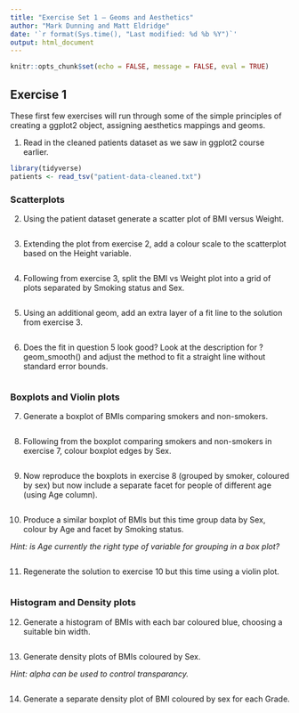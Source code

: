 ```yaml
---
title: "Exercise Set 1 — Geoms and Aesthetics"
author: "Mark Dunning and Matt Eldridge"
date: '`r format(Sys.time(), "Last modified: %d %b %Y")`'
output: html_document
---
```



```r
knitr::opts_chunk$set(echo = FALSE, message = FALSE, eval = TRUE)
```


## Exercise 1

These first few exercises will run through some of the simple principles of creating a ggplot2 object, assigning aesthetics mappings and geoms.


1. Read in the cleaned patients dataset as we saw in ggplot2 course earlier.

```r
library(tidyverse)
patients <- read_tsv("patient-data-cleaned.txt")
```

### Scatterplots

2. Using the patient dataset generate a scatter plot of BMI versus Weight.

```r

```

3. Extending the plot from exercise 2, add a colour scale to the scatterplot based on the Height variable.

```r

```

4. Following from exercise 3, split the BMI vs Weight plot into a grid of plots separated by Smoking status and Sex.

```r

```

5. Using an additional geom, add an extra layer of a fit line to the solution from exercise 3.

```r

```

6. Does the fit in question 5 look good? Look at the description for ?geom_smooth() and adjust the method to fit a straight line without standard error bounds.

```r

```

### Boxplots and Violin plots

7. Generate a boxplot of BMIs comparing smokers and non-smokers.

```r

```


8. Following from the boxplot comparing smokers and non-smokers in exercise 7, colour boxplot edges by Sex.

```r

```

9. Now reproduce the boxplots in exercise 8 (grouped by smoker, coloured by sex) but now include a separate facet for people of different age (using Age column).

```r

```

10. Produce a similar boxplot of BMIs but this time group data by Sex, colour by Age and facet by Smoking status.

_Hint: is Age currently the right type of variable for grouping in a box plot?_

```r

```

11. Regenerate the solution to exercise 10 but this time using a violin plot.

```r

```


### Histogram and Density plots

12. Generate a histogram of BMIs with each bar coloured blue, choosing a suitable bin width.

```r

```

13. Generate density plots of BMIs coloured by Sex.

_Hint: alpha can be used to control transparancy._

```r

```

14. Generate a separate density plot of BMI coloured by sex for each Grade.
```r

```


<br>


